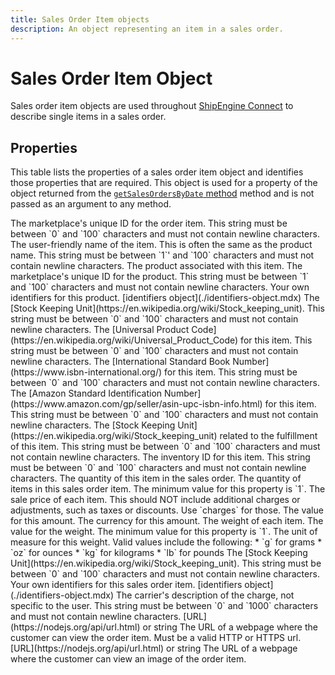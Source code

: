 ```yaml
---
title: Sales Order Item objects
description: An object representing an item in a sales order.
---
```


Sales Order Item Object
===============================================
Sales order item objects are used throughout [ShipEngine Connect](./../../index.mdx) to describe single items in a sales order.


Properties
-----------------------------------------------
This table lists the properties of a sales order item object and identifies those properties that are required. This object
is used for a property of the object returned from the [`getSalesOrdersByDate` method](./methods/get-sales-orders-by-date.mdx) method and is
not passed as an argument to any method.

<Reference>

  <Field name="id" type="string" required={true}>
    <Description>
      The marketplace's unique ID for the order item. This string must be between `0` and `100` characters and must not contain newline characters.
    </Description>
  </Field>

  <Field name="name" type="string" required={true}>
    <Description>
      The user-friendly name of the item. This is often the same as the product name. This string must be between `1`' and `100` characters and must not contain newline characters.
    </Description>
  </Field>

<Field name="product" type="object" required={true}>
    <Description>
      The product associated with this item.
    </Description>
  </Field>

  <Field name="product.id" type="string" required={true}>
    <Description>
      The marketplace's unique ID for the product. This string must be between `1` and `100` characters and must not contain newline characters.
    </Description>
  </Field>

  <Field name="product.identifiers" required={false}>
    <Description>
      Your own identifiers for this product.
    </Description>
    <Type>
      [identifiers object](./identifiers-object.mdx)
    </Type>
  </Field>

  <Field name="product.sku" type="string" required={false}>
    <Description>
      The [Stock Keeping Unit](https://en.wikipedia.org/wiki/Stock_keeping_unit). This string must be between `0` and `100` characters and must not contain newline characters.
    </Description>
  </Field>

  <Field name="product.upc" type="string" required={false}>
    <Description>
      The [Universal Product Code](https://en.wikipedia.org/wiki/Universal_Product_Code) for this item. This string must be between `0` and `100` characters and must not contain newline characters.
    </Description>
  </Field>

  <Field name="product.isbn" type="string" required={false}>
    <Description>
      The [International Standard Book Number](https://www.isbn-international.org/) for this item. This string must be between `0` and `100` characters and must not contain newline characters.
    </Description>
  </Field>

  <Field name="product.asin" type="string" required={false}>
    <Description>
      The [Amazon Standard Identification Number](https://www.amazon.com/gp/seller/asin-upc-isbn-info.html) for this item. This string must be between `0` and `100` characters and must not contain newline characters.
    </Description>
  </Field>

  <Field name="product.fulfillmentSku" type="string" required={false}>
    <Description>
      The [Stock Keeping Unit](https://en.wikipedia.org/wiki/Stock_keeping_unit) related to the fulfillment of this item. This string must be between `0` and `100` characters and must not contain newline characters.
    </Description>
  </Field>

  <Field name="product.inventoryID" type="string" required={false}>
    <Description>
      The inventory ID for this item. This string must be between `0` and `100` characters and must not contain newline characters.
    </Description>
  </Field>

  <Field name="quantity" type="object" required={true}>
    <Description>
      The quantity of this item in the sales order.
    </Description>
  </Field>

  <Field name="quantity.value" type="number" required={true}>
    <Description>
      The quantity of items in this sales order item. The minimum value for this property is `1`.
    </Description>
  </Field>

  <Field name="unitPrice" type="object" required={true}>
    <Description>
      The sale price of each item. This should NOT include additional charges or adjustments, such as taxes or discounts. Use `charges` for those.
    </Description>
  </Field>

  <Field name="unitPrice.value" type="number" required={true}>
    <Description>
      The value for this amount.
    </Description>
  </Field>

  <Field name="unitPrice.currency" type="string" required={true}>
    <Description>
      The currency for this amount.
    </Description>
  </Field>

  <Field name="unitWeight" type="object" required={false}>
    <Description>
      The weight of each item.
    </Description>
  </Field>

  <Field name="unitWeight.value" type="number" required={true}>
    <Description>
      The value for the weight. The minimum value for this property is `1`.
    </Description>
  </Field>

  <Field name="unitWeight.unit" type="string" required={true}>
    <Description>
      The unit of measure for this weight. Valid values include the following:
        * `g` for grams
        * `oz` for ounces
        * `kg` for kilograms
        * `lb` for pounds
    </Description>
  </Field>

  <Field name="sku" type="string" required={false}>
    <Description>
      The [Stock Keeping Unit](https://en.wikipedia.org/wiki/Stock_keeping_unit). This string must be between `0` and `100` characters and must not contain newline characters.
    </Description>
  </Field>

  <Field name="identifiers" required={false}>
    <Description>
      Your own identifiers for this sales order item.
    </Description>
    <Type>
      [identifiers object](./identifiers-object.mdx)
    </Type>
  </Field>



  <Field name="description" type="string" required={false}>
    <Description>
      The carrier's description of the charge, not specific to the user. This string must be between `0` and `1000` characters and must not contain newline characters.
    </Description>
  </Field>



  <Field name="itemURL" required={false}>
    <Type>
      [URL](https://nodejs.org/api/url.html) or string
    </Type>
    <Description>
      The URL of a webpage where the customer can view the order item. Must be a valid HTTP or HTTPS url.
    </Description>
  </Field>

  <Field name="thumbnailURL" required={false}>
    <Type>
      [URL](https://nodejs.org/api/url.html) or string
    </Type>
    <Description>
      The URL of a webpage where the customer can view an image of the order item.
    </Description>
  </Field>

</Reference>




